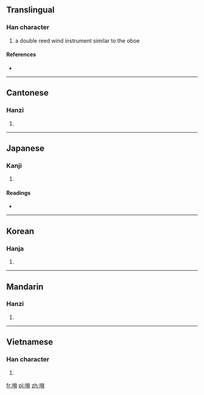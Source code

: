 {{also|唢}}
==Translingual==

===Han character===
{{Han char|rn=30|rad=口|as=10|sn=13|four=6908<sub>6</sub>|canj=口火月金 (RFBC)}}

# a double reed wind instrument similar to the oboe

====References====
* {{Han ref|kx=0204.111|dkj=04138|dj=0426.280|hdz=10667.060|uh=55E9|ud=21993|bh=DCD4|bd=56532}}

----

==Cantonese==

===Hanzi===
{{yue-hanzi|jyut=|y=so2|sim=唢}}

# {{defn|Cantonese|sort=口10}}

----

==Japanese==

===Kanji===
{{ja-kanji|grade=|rs=口10}}

# {{defn|Japanese|sort=口10}}

====Readings====
* {{ja-readings|on=[[さ]] (sa)|kun=}}

----

==Korean==

===Hanja===
{{ko-hanja|hangeul=쇄|rv=swae|mr=swae}}

# {{defn|Korean|sort=口10}}

----

==Mandarin==

===Hanzi===
{{cmn-hanzi|sim=唢|pin=[[suǒ]] ([[suo3]])|wg=so<sup>3</sup>}}

# {{defn|Mandarin|sort=口10}}

----

==Vietnamese==

===Han character===
{{vi-hantu|[[tỏa]], [[toả]]|rs=口10}}

# {{defn|Vietnamese|sort=口10}}

[[fr:嗩]]
[[pl:嗩]]
[[zh:嗩]]